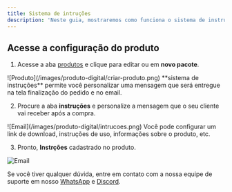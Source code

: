 ```yaml
---
title: Sistema de intruções
description: 'Neste guia, mostraremos como funciona o sistema de instruções.'
---
```


## Acesse a configuração do produto

1. Acesse a aba [produtos](https://app.centralcart.com.br/packages) e clique para editar ou em **novo pacote**.
<Frame>
  ![Produto](/images/produto-digital/criar-produto.png)
</Frame>

<Note> 
**sistema de instruções** permite você personalizar uma mensagem que será entregue na tela finalização do pedido e no email.
</Note>

2. Procure a aba **instruções** e personalize a mensagem que o seu cliente vai receber após a compra. 
<Frame>
  ![Email](/images/produto-digital/intrucoes.png)
</Frame>

<Info>
Você pode configurar um link de download, instruções de uso, informações sobre o produto, etc.
</Info>

3. Pronto, **Instrções** cadastrado no produto. 
<Frame>

  ![Email](/images/produto-digital/pedido-concluido.png)
</Frame>

<Check>Se você tiver qualquer dúvida, entre em contato com a nossa equipe de suporte
em nosso [WhatsApp](https://api.whatsapp.com/send/?phone=5515992647447&text=Ol%C3%A1%2C+tenho+d%C3%BAvidas+sobre+a+CentralCart&type=phone_number&app_absent=0) 
e [Discord](https://centralcart.com.br/discord).</Check>
